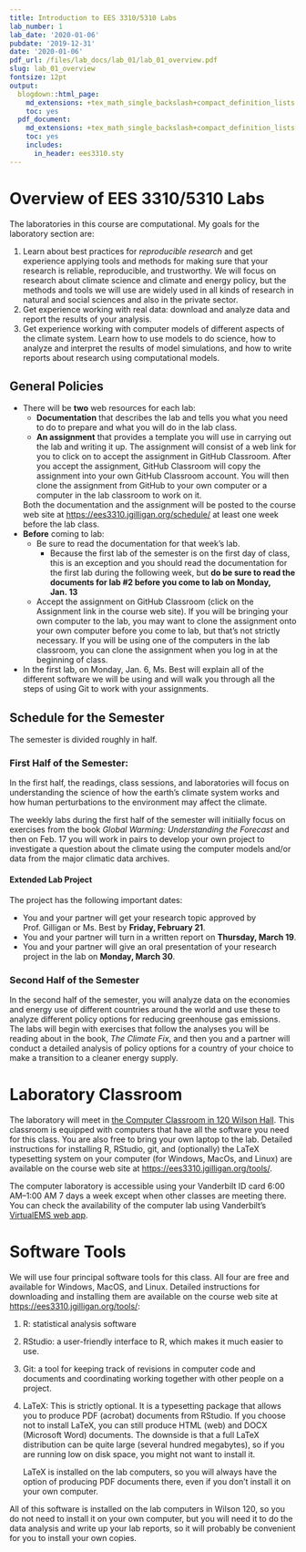```yaml
---
title: Introduction to EES 3310/5310 Labs
lab_number: 1
lab_date: '2020-01-06'
pubdate: '2019-12-31'
date: '2020-01-06'
pdf_url: /files/lab_docs/lab_01/lab_01_overview.pdf
slug: lab_01_overview
fontsize: 12pt
output:
  blogdown::html_page:
    md_extensions: +tex_math_single_backslash+compact_definition_lists
    toc: yes
  pdf_document:
    md_extensions: +tex_math_single_backslash+compact_definition_lists
    toc: yes
    includes:
      in_header: ees3310.sty
---
```

# Overview of EES 3310/5310 Labs

The laboratories in this course are computational. My goals for the laboratory section are:

1. Learn about best practices for _reproducible research_ and get experience
   applying tools and methods for making  sure that your research is reliable,
   reproducible, and trustworthy.  We will focus on research about climate
   science and climate and energy policy, but the methods and tools we will use
   are widely used in all kinds of research in natural and social sciences and
   also in the private sector.
2. Get experience working with real data: download and analyze data and report
   the results of your analysis.
3. Get experience working with computer models of different aspects of the
   climate system. Learn how to use models to do science, how to analyze and
   interpret the results of model simulations, and how to write reports about
   research using computational models.

## General Policies

* There will be **two** web resources for each lab:
    * **Documentation** that describes the lab and tells you what you need to do
      to prepare and what you will do in the  lab class.
    * **An assignment** that provides a template you will use in carrying out
      the lab and writing it up. The assignment will consist of a web link for
      you to click on to accept the assignment in GitHub Classroom. After you
      accept the assignment, GitHub Classroom will copy the assignment into your
      own GitHub Classroom account.  You will then clone the assignment from
      GitHub to your own computer or a computer in the lab classroom to work on
      it.

    Both the documentation and the assignment will be posted to the course web
    site at  <https://ees3310.jgilligan.org/schedule/> at least one week before
    the lab class.
* **Before** coming to lab:
    * Be sure to read the documentation for that week's lab.
      * Because the first lab of the semester is on the first day of class, this
        is an exception and you should read the documentation  for the first lab
        during the following week, but **do be sure to read the documents for
        lab #2 before you come to lab on
        Monday, Jan. 13**
    * Accept the assignment on GitHub Classroom (click on the Assignment link in
      the course web site). If you will be bringing your own computer to the
      lab, you may want to clone the assignment onto your own computer before
      you come to lab, but that's not strictly necessary. If you will be using
      one of the computers in the lab classroom, you can clone the assignment
      when you log in at the beginning of class.
      
* In the first lab, on 
  Monday, Jan. 6, 
  Ms. Best will explain all of the different software we
  will be using and will walk you through all the steps of using Git to work
  with your assignments.
   
## Schedule for the Semester

The semester is divided roughly in half. 

### First Half of the Semester:

In the first half, the readings, class sessions, and laboratories will focus  on
understanding the science of how the earth's climate system works and how human
perturbations to the environment may affect the climate.

The weekly labs during the first half of the semester will initiially focus on
exercises from the book  _Global Warming: Understanding the Forecast_  and then
on 
Feb. 17 
you will work in pairs to develop your own project to investigate a question 
about the climate using the computer models and/or data from the major climatic 
data archives.

#### Extended Lab Project

The project has the following important dates:

* You and your partner will get your research topic approved by Prof. Gilligan
  or Ms. Best by
  **Friday, February 21**.
* You and your partner will turn in a written report on 
  **Thursday, March 19**.
* You and your partner will give an oral presentation of your research project
  in the lab on 
  **Monday, March 30**.

### Second Half of the Semester

In the second half of the semester, you will analyze data on the economies and
energy use of different countries around the world and use these to analyze
different policy options for reducing greenhouse gas emissions. The labs will
begin with exercises that follow the analyses you will be reading about in the
book, _The Climate Fix_, and then  you and a partner will conduct a detailed
analysis of policy options for a country of your choice to make a transition to
a cleaner energy supply.

# Laboratory Classroom

The laboratory will meet in  [the Computer Classroom in 120 Wilson
Hall](https://as.vanderbilt.edu/vuit/computer_services/facilities/Wilson.php).
This classroom is equipped with computers that have all the software you need
for this class. You are also free to bring your own laptop to the lab. Detailed
instructions for installing R, RStudio, git, and (optionally) the LaTeX
typesetting system on your computer (for Windows, MacOs, and Linux) are
available on the course web site at  <https://ees3310.jgilligan.org/tools/>.

The computer laboratory is accessible using your Vanderbilt ID card 6:00
AM--1:00 AM 7 days a week except when other classes are meeting there.  You can
check the availability of the computer lab using Vanderbilt's  [VirtualEMS web
app](https://emscampus.app.vanderbilt.edu/VirtualEms/LocationDetails.aspx?data=XHoo9AMVGMQbSraiXQjvGUDuKA574KqHNLkvgXI29xak6HZ4Mu3JOk0wo%2fFGuBk+#room-availability).

# Software Tools

We will use four principal software tools for this class. All four are free and
available for Windows, MacOS, and  Linux. Detailed instructions for downloading
and installing them are available on the course web site at
<https://ees3310.jgilligan.org/tools/>:

1. R: statistical analysis software
2. RStudio: a user-friendly interface to R, which makes it much easier to use.
3. Git: a tool for keeping track of revisions in computer code and documents and
   coordinating working together with other people on a project.
4. LaTeX: This is strictly optional. It is a typesetting package that allows you
   to produce PDF (acrobat) documents from RStudio.  If you choose not to
   install LaTeX, you can still produce HTML (web) and DOCX (Microsoft Word)
   documents. The downside is that a full LaTeX distribution can be quite large
   (several hundred megabytes), so if you are running low on disk space, you
   might not want to install it.
   
     LaTeX is installed on the lab computers, so you will always have the option
     of producing PDF documents there, even if you don't install it on your own
     computer.

All of this software is installed on the lab computers in Wilson 120, so you
do not need to install it on your own computer, but you will need it to do the
data analysis and write up your lab reports, so it will probably be convenient
for you to install your own copies.

